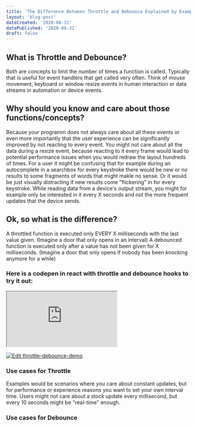 ```yaml
---
title: 'The Difference Between Throttle and Debounce Explained by Example'
layout: 'blog-post'
dateCreated: '2020-08-31'
datePublished: '2020-08-31'
draft: false
---
```


## What is Throttle and Debounce?

Both are concepts to limit the number of times a function is called. Typically that is useful for event handlers that get called very often.
Think of mouse movement, keyboard or window resize events in human interaction or data streams in automation or device events.

## Why should you know and care about those functions/concepts?

Because your programm does not always care about all these events or even more importantly that the user experience can be significantly improved by not reacting to every event.
You might not care about all the data during a resize event, because reacting to it every frame would lead to potential performance issues when you would redraw the layout hundreds of times.
For a user it might be confusing that for example during an autocomplete in a searchbox for every keystroke there would be new or no results to some fragments of words that might makle no sense.
Or it would be just visually distracting if new results come "flickering" in for every keystroke. While reading data from a device's output stream, you might for example only be interested in it every X seconds and not the more frequent updates that the device sends.

## Ok, so what is the difference?

A throttled function is executed only EVERY X milliseconds with the last value given. (Imagine a door that only opens in an interval)
A debounced function is executed only after a value has not been given for X milliseconds. (Imagine a door that only opens if nobody has been knocking anymore for a while)

### Here is a codepen in react with throttle and debounce hooks to try it out:

<iframe
  src="https://codesandbox.io/embed/throttle-debounce-demo-qp2lo?fontsize=14&hidenavigation=1&theme=dark&view=preview"
  style={{ width: '100%', height: '800px', border: '0', borderRadius: '4px', overflow: 'hidden' }}
  title="throttle-debounce-demo"
  allow="accelerometer; ambient-light-sensor; camera; encrypted-media; geolocation; gyroscope; hid; microphone; midi; payment; usb; vr; xr-spatial-tracking"
  sandbox="allow-forms allow-modals allow-popups allow-presentation allow-same-origin allow-scripts"
></iframe>

[![Edit throttle-debounce-demo](https://codesandbox.io/static/img/play-codesandbox.svg)](https://codesandbox.io/s/throttle-debounce-demo-qp2lo?fontsize=14&hidenavigation=1&theme=dark&view=preview)

### Use cases for Throttle

Examples would be scenarios where you care about constant updates, but for performance or experience reasons you want to set your own interval time.
Users might not care about a stock update every millisecond, but every 10 seconds might be "real-time" enough.

### Use cases for Debounce
